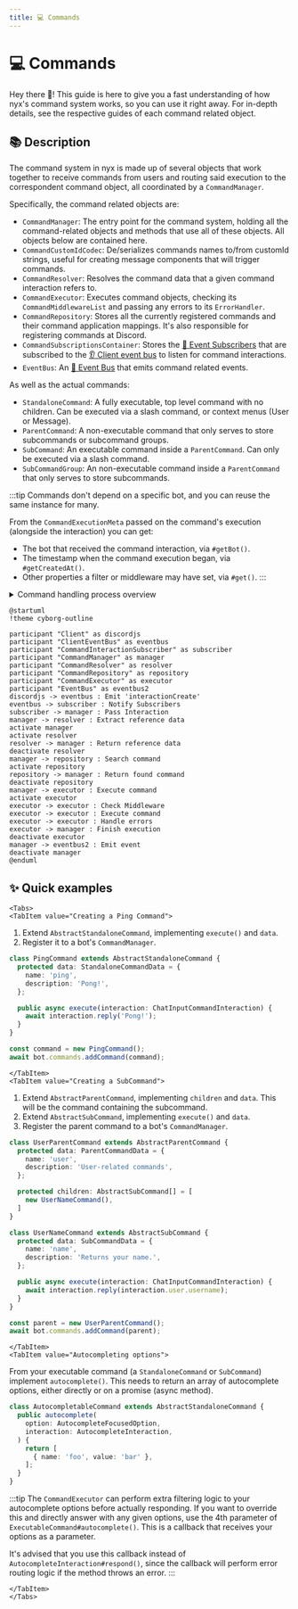 ```yaml
---
title: 💻 Commands
---
```


# 💻 Commands


Hey there 👋!  This guide is here to give you a fast understanding of how nyx's command system works, so you can use it
right away. For in-depth details, see the respective guides of each command related object.

## 📚 Description

The command system in nyx is made up of several objects that work together to receive commands from users and routing
said execution to the correspondent command object, all coordinated by a `CommandManager`.

Specifically, the command related objects are:

* `CommandManager`: The entry point for the command system, holding all the command-related objects and methods that use all of these objects. All objects below are contained here.
* `CommandCustomIdCodec`: De/serializes commands names to/from customId strings, useful for creating message components that will trigger commands.
* `CommandResolver`: Resolves the command data that a given command interaction refers to.
* `CommandExecutor`: Executes command objects, checking its `CommandMiddlewareList` and passing any errors to its `ErrorHandler`.
* `CommandRepository`: Stores all the currently registered commands and their command application mappings. It's also responsible for registering commands at Discord.
* `CommandSubscriptionsContainer`: Stores the [📩 Event Subscribers](../events/event-subscriber) that are subscribed to the [👂 Client event bus](../events/event-manager.mdx#-client-event-bus) to listen for command interactions.
* `EventBus`: An [📣 Event Bus](../events/event-bus) that emits command related events.

As well as the actual commands:

* `StandaloneCommand`: A fully executable, top level command with no children. Can be executed via a slash command, or
context menus (User or Message).
* `ParentCommand`: A non-executable command that only serves to store subcommands or subcommand groups.
* `SubCommand`: An executable command inside a `ParentCommand`. Can only be executed via a slash command.
* `SubCommandGroup`: An non-executable command inside a `ParentCommand` that only serves to store subcommands.

:::tip
Commands don't depend on a specific bot, and you can reuse the same instance for many.

From the `CommandExecutionMeta` passed on the command's execution (alongside the interaction) you can get:

* The bot that received the command interaction, via `#getBot()`.
* The timestamp when the command execution began, via `#getCreatedAt()`.
* Other properties a filter or middleware may have set, via `#get()`.
:::

<details>
  <summary>Command handling process overview</summary>

  Here's a high-level overview of how the system works, using a `ChatInputCommandInteraction` as an example:

  1. A user triggers a command in Discord.
  2. The `'interactionCreate'` event is emitted by
  the [Discord.js Client](https://discord.js.org/#/docs/discord.js/main/class/Client), passing the interaction as an
  argument.
  3. The `ClientEventBus` receives it and starts notifying its subscribers.
  4. One of these subscribers is the `CommandInteractionSubscriber`, stored on
  the `CommandSubscriptionsContainer`.
  5. The subscriber passes the interaction to the `CommandManager`.
  6. The manager uses the `CommandResolver` to extract to what command the interaction refers to.
  7. The command reference data is passed to the `CommandRepository`, to search for a command that matches that data.
  8. If a command is found, the manager passes the execution to the `CommandExecutor`.
  9. The executor checks what method it should execute according to the interaction. In this
  case, `ExecutableCommand#execute()`.
  10. Once it knows what it should execute, it checks its `CommandMiddlewareList` which determines whether to
  allow
  or deny the command's execution. If it's allowed, the command is called.
  11. If any errors occur, they are passed to its [`ErrorHandler`](../../error/error-handling).
  12. The `CommandManager` uses the `EventBus` to emit a `CommandRun` event asynchronously, passing the executed command
  and its arguments.

</details>

```kroki type=plantuml
@startuml
!theme cyborg-outline

participant "Client" as discordjs
participant "ClientEventBus" as eventbus
participant "CommandInteractionSubscriber" as subscriber
participant "CommandManager" as manager
participant "CommandResolver" as resolver
participant "CommandRepository" as repository
participant "CommandExecutor" as executor
participant "EventBus" as eventbus2
discordjs -> eventbus : Emit 'interactionCreate'
eventbus -> subscriber : Notify Subscribers
subscriber -> manager : Pass Interaction
manager -> resolver : Extract reference data
activate manager
activate resolver
resolver -> manager : Return reference data
deactivate resolver
manager -> repository : Search command
activate repository
repository -> manager : Return found command
deactivate repository
manager -> executor : Execute command
activate executor
executor -> executor : Check Middleware
executor -> executor : Execute command
executor -> executor : Handle errors
executor -> manager : Finish execution
deactivate executor
manager -> eventbus2 : Emit event
deactivate manager
@enduml
```


## ✨ Quick examples

```mdx-code-block
<Tabs>
<TabItem value="Creating a Ping Command">
```

1. Extend `AbstractStandaloneCommand`, implementing `execute()` and `data`.
2. Register it to a bot's `CommandManager`.

```ts
class PingCommand extends AbstractStandaloneCommand {
  protected data: StandaloneCommandData = {
    name: 'ping',
    description: 'Pong!',
  };

  public async execute(interaction: ChatInputCommandInteraction) {
    await interaction.reply('Pong!');
  }
}

const command = new PingCommand();
await bot.commands.addCommand(command);
```

```mdx-code-block
</TabItem>
<TabItem value="Creating a SubCommand">
```

1. Extend `AbstractParentCommand`, implementing `children` and `data`. This will be the command containing the subcommand.
2. Extend `AbstractSubCommand`, implementing `execute()` and `data`.
3. Register the parent command to a bot's `CommandManager`.

```ts
class UserParentCommand extends AbstractParentCommand {
  protected data: ParentCommandData = {
    name: 'user',
    description: 'User-related commands',
  };

  protected children: AbstractSubCommand[] = [
    new UserNameCommand(),
  ]
}

class UserNameCommand extends AbstractSubCommand {
  protected data: SubCommandData = {
    name: 'name',
    description: 'Returns your name.',
  };

  public async execute(interaction: ChatInputCommandInteraction) {
    await interaction.reply(interaction.user.username);
  }
}

const parent = new UserParentCommand();
await bot.commands.addCommand(parent);
```


```mdx-code-block
</TabItem>
<TabItem value="Autocompleting options">
```

From your executable command (a `StandaloneCommand` or `SubCommand`) implement `autocomplete()`. This needs to
return an array of autocomplete options, either directly or on a promise (async method).

```ts
class AutocompletableCommand extends AbstractStandaloneCommand {
  public autocomplete(
    option: AutocompleteFocusedOption,
    interaction: AutocompleteInteraction,
  ) {
    return [
      { name: 'foo', value: 'bar' },
    ];
  }
}
```

:::tip
The `CommandExecutor` can perform extra filtering logic to your autocomplete options before actually responding. If you
want to override this and directly answer with any given options, use the 4th parameter of `ExecutableCommand#autocomplete()`.
This is a callback that receives your options as a parameter.

It's advised that you use this callback instead of `AutocompleteInteraction#respond()`, since the callback will perform
error routing logic if the method throws an error.
:::

```mdx-code-block
</TabItem>
</Tabs>
```
